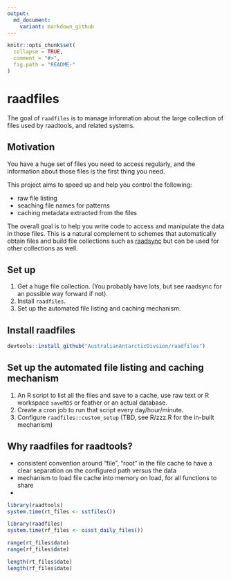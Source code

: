 ```yaml
---
output:
  md_document:
    variant: markdown_github
---
```


<!-- README.md is generated from README.Rmd. Please edit that file -->

```r
knitr::opts_chunk$set(
  collapse = TRUE,
  comment = "#>",
  fig.path = "README-"
)
```

# raadfiles

The goal of `raadfiles` is to manage information about the large collection of files used by raadtools, and related systems. 

## Motivation

You have a huge set of files you need to access regularly, and the information about those files is the first thing you need. 

This project aims to speed up and help you control the following: 

* raw file listing
* seaching file names for patterns
* caching metadata extracted from the files

The overall goal is to help you write code to access and manipulate the data in those files. This is a natural complement to
schemes that automatically obtain files and build file collections such as [raadsync](https://github.com/AustralianAntarcticDataCentre/raadsync.git) but can be used for other collections as well. 


## Set up

1. Get a huge file collection. (You probably have lots, but see raadsync for an possible way forward if not).
2. Install `raadfiles`. 
3. Set up the automated file listing and caching mechanism. 

## Install raadfiles

```r
devtools::install_github("AustralianAntarcticDivsion/raadfiles")
```

## Set up the automated file listing and caching mechanism

1. An R script to list all the files and save to a cache, use raw text or R workspace `saveRDS` or feather or an actual database. 
2. Create a cron job to run that script every day/hour/minute. 
3. Configure `raadfiles::custom_setup` (TBD, see R/zzz.R for the in-built mechanism)


## Why raadfiles for raadtools?

* consistent convention around "file", "root" in the file cache to have a clear separation on the configured path versus the data
* mechanism to load file cache into memory on load, for all functions to share 
* 

```r
library(raadtools)
system.time(rt_files <- sstfiles())

library(raadfiles)
system.time(rf_files <- oisst_daily_files())

range(rt_files$date)
range(rf_files$date)

length(rt_files$date)
length(rf_files$date)


```
